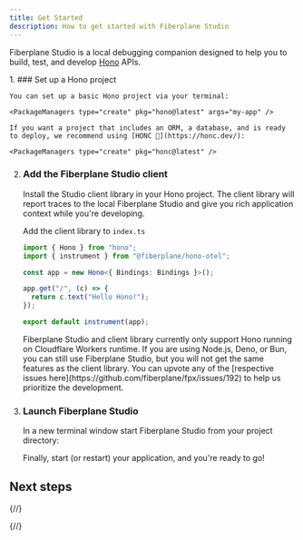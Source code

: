 ```yaml
---
title: Get Started
description: How to get started with Fiberplane Studio
---
```



Fiberplane Studio is a local debugging companion designed to help you to build, test, and develop [Hono](https://www.hono.dev) APIs.


<Steps>
1. ### Set up a Hono project

    You can set up a basic Hono project via your terminal:

    <PackageManagers type="create" pkg="hono@latest" args="my-app" />

    If you want a project that includes an ORM, a database, and is ready to deploy, we recommend using [HONC 🪿](https://honc.dev/):

    <PackageManagers type="create" pkg="honc@latest" />

2. ### Add the Fiberplane Studio client

    Install the Studio client library in your Hono project. The client library will report traces to the local Fiberplane Studio and give you rich application context while you're developing.

    <PackageManagers pkg="@fiberplane/hono-otel" />

    Add the client library to `index.ts`

    ```typescript title="index.ts"
    import { Hono } from "hono";
    import { instrument } from "@fiberplane/hono-otel";

    const app = new Hono<{ Bindings: Bindings }>();

    app.get("/", (c) => {
      return c.text("Hello Hono!");
    });

    export default instrument(app);
    ```


    <Aside type="caution">
    Fiberplane Studio and client library currently only support Hono running on Cloudflare Workers runtime. If you are using Node.js, Deno, or Bun, you can still use Fiberplane Studio, but you will not get the same features as the client library. You can upvote any of the [respective issues here](https://github.com/fiberplane/fpx/issues/192) to help us prioritize the development.
    </Aside>

3. ### Launch Fiberplane Studio
    In a new terminal window start Fiberplane Studio from your project directory:

    <PackageManagers type="exec" pkg="@fiberplane/studio" />

    Finally, start (or restart) your application, and you're ready to go!
</Steps>


## Next steps


<LinkCard
  title="Learn about the client library"
  description="Read more about the client library and how to configure it"
  href="/docs/components/client-library"
/>

<LinkCard
  title="Make HTTP requests from Studio"
  description="Use the Studio as your API client in your local development"
  href="/docs/features/making-requests"
/>

<LinkCard
  title="Inspect request traces"
  description="Visualize the entire request-response lifecycle of your API"
  href="/docs/features/inspect-traces"
/>

{/*<LinkCard title="Generate requests with AI" description="Use language models to generate request data to test your API" href="/docs/features/generating-with-ai" />*/}

{/*<LinkCard
  title="Test webhooks"
  description="Inspect incoming webhooks and forward them to your API using the Studio"
  href="/docs/features/webhooks"
/>*/}
